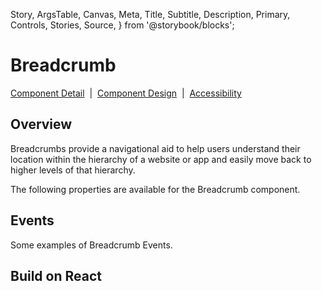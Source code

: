   Story,
  ArgsTable,
  Canvas,
  Meta,
  Title,
  Subtitle,
  Description,
  Primary,
  Controls,
  Stories,
  Source,
} from '@storybook/blocks';

# Breadcrumb

[Component Detail](https://design.blip.ai/document/13#/breadcrumb/visao-geral-breadcrumb)
&nbsp;|&nbsp;
[Component Design](https://design.blip.ai/d/UbKsV1JhXTK4/design-1#/breadcrumb/resumo-breadcrumb)
&nbsp;|&nbsp;
[Accessibility](https://design.blip.ai/d/UbKsV1JhXTK4/design-1#/breadcrumb/acessibilidade-breadcrumb)

## Overview

Breadcrumbs provide a navigational aid to help users understand their location within the hierarchy of a website or app and easily move back to higher levels of that hierarchy.

<Canvas of={BreadcrumbStories.Properties}></Canvas>

<Meta isTemplate />

The following properties are available for the Breadcrumb component.

<Controls />

## Events

Some examples of Breadcrumb Events.

<Source of={BreadcrumbStories.Events} />

## Build on React

<Source of={BreadcrumbStories.FrameworkReact} />
